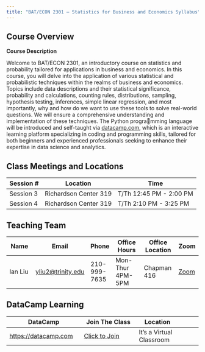 ```yaml
---
title: "BAT/ECON 2301 – Statistics for Business and Economics Syllabus"
---
```


## Course Overview

**Course Description**

Welcome to BAT/ECON 2301, an introductory course on statistics and probability tailored for applications in business and economics. In this course, you will delve into the application of various statistical and probabilistic techniques within the realms of business and economics. Topics include data descriptions and their statistical significance, probability and calculations, counting rules, distributions, sampling, hypothesis testing, inferences, simple linear regression, and most importantly, why and how do we want to use these tools to solve real-world questions. We will ensure a comprehensive understanding and implementation of these techniques. The Python programming language will be introduced and self-taught via [datacamp.com](https://datacamp.com), which is an interactive learning platform specializing in coding and programming skills, tailored for both beginners and experienced professionals seeking to enhance their expertise in data science and analytics.

## Class Meetings and Locations

| Session # | Location | Time                   |
|---------|----------|------------------------|
| Session 3 | Richardson Center 319  | T/Th 12:45 PM - 2:00 PM |
| Session 4 | Richardson Center 319  | T/Th 2:10 PM - 3:25 PM  |


## Teaching Team 

| Name        |  Email | Phone | Office Hours   | Office Location    | Zoom |
|-------------|--------|-------|----------------|-------------|------|
| Ian Liu     |  [yliu2@trinity.edu](yliu2@trinity.edu) | 210-999-7635 | Mon-Thur  4PM-5PM   | Chapman 416 |  [Zoom](https://trinity.zoom.us/j/95386383129)    |


## DataCamp Learning


| DataCamp                 | Join The Class   | Location    |
|----------------------|----------------|-------------|------|
| [https://datacamp.com](https://datacamp.com)              | [Click to Join](https://www.datacamp.com/groups/shared_links/9c0820d5af03090d41b43c7448d71d5cac9c852738fe60e727d2fb63bf90f6f9)   | It's a Virtual Classroom |

